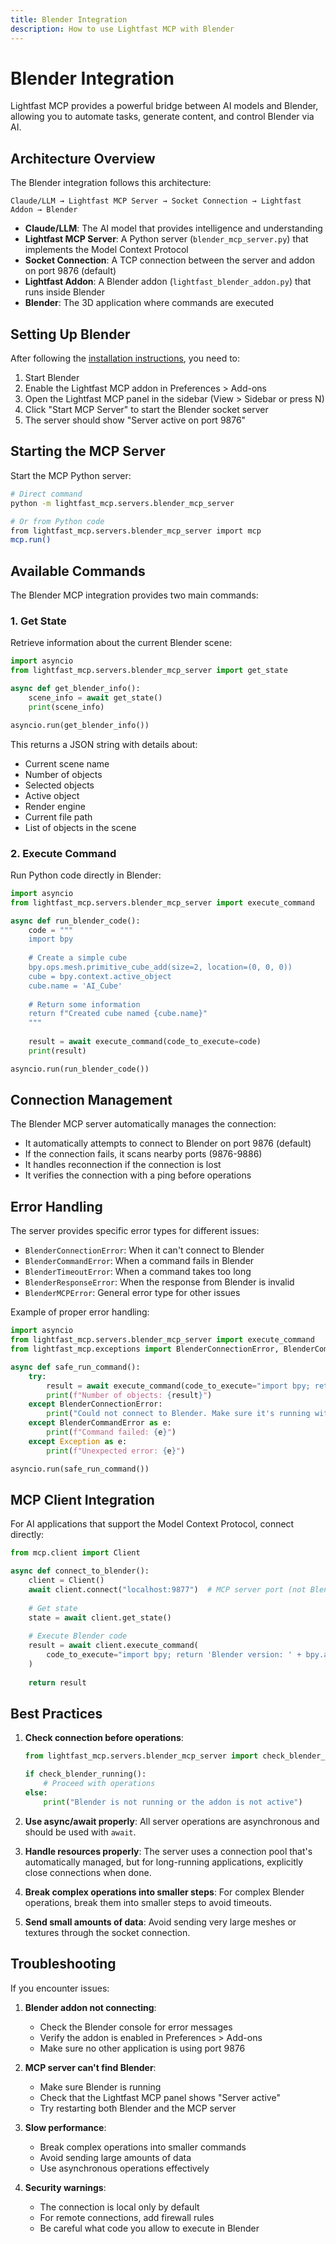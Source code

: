 ```yaml
---
title: Blender Integration
description: How to use Lightfast MCP with Blender
---
```


# Blender Integration

Lightfast MCP provides a powerful bridge between AI models and Blender, allowing you to automate tasks, generate content, and control Blender via AI.

## Architecture Overview

The Blender integration follows this architecture:

```
Claude/LLM → Lightfast MCP Server → Socket Connection → Lightfast Addon → Blender
```

- **Claude/LLM**: The AI model that provides intelligence and understanding
- **Lightfast MCP Server**: A Python server (`blender_mcp_server.py`) that implements the Model Context Protocol
- **Socket Connection**: A TCP connection between the server and addon on port 9876 (default)
- **Lightfast Addon**: A Blender addon (`lightfast_blender_addon.py`) that runs inside Blender 
- **Blender**: The 3D application where commands are executed

## Setting Up Blender

After following the [installation instructions](../installation), you need to:

1. Start Blender
2. Enable the Lightfast MCP addon in Preferences > Add-ons
3. Open the Lightfast MCP panel in the sidebar (View > Sidebar or press N)
4. Click "Start MCP Server" to start the Blender socket server
5. The server should show "Server active on port 9876"

## Starting the MCP Server

Start the MCP Python server:

```bash
# Direct command
python -m lightfast_mcp.servers.blender_mcp_server

# Or from Python code
from lightfast_mcp.servers.blender_mcp_server import mcp
mcp.run()
```

## Available Commands

The Blender MCP integration provides two main commands:

### 1. Get State

Retrieve information about the current Blender scene:

```python
import asyncio
from lightfast_mcp.servers.blender_mcp_server import get_state

async def get_blender_info():
    scene_info = await get_state()
    print(scene_info)

asyncio.run(get_blender_info())
```

This returns a JSON string with details about:
- Current scene name
- Number of objects
- Selected objects
- Active object
- Render engine
- Current file path
- List of objects in the scene

### 2. Execute Command

Run Python code directly in Blender:

```python
import asyncio
from lightfast_mcp.servers.blender_mcp_server import execute_command

async def run_blender_code():
    code = """
    import bpy
    
    # Create a simple cube
    bpy.ops.mesh.primitive_cube_add(size=2, location=(0, 0, 0))
    cube = bpy.context.active_object
    cube.name = 'AI_Cube'
    
    # Return some information
    return f"Created cube named {cube.name}"
    """
    
    result = await execute_command(code_to_execute=code)
    print(result)

asyncio.run(run_blender_code())
```

## Connection Management

The Blender MCP server automatically manages the connection:

- It automatically attempts to connect to Blender on port 9876 (default)
- If the connection fails, it scans nearby ports (9876-9886)
- It handles reconnection if the connection is lost
- It verifies the connection with a ping before operations

## Error Handling

The server provides specific error types for different issues:

- `BlenderConnectionError`: When it can't connect to Blender
- `BlenderCommandError`: When a command fails in Blender
- `BlenderTimeoutError`: When a command takes too long
- `BlenderResponseError`: When the response from Blender is invalid
- `BlenderMCPError`: General error type for other issues

Example of proper error handling:

```python
import asyncio
from lightfast_mcp.servers.blender_mcp_server import execute_command
from lightfast_mcp.exceptions import BlenderConnectionError, BlenderCommandError

async def safe_run_command():
    try:
        result = await execute_command(code_to_execute="import bpy; return len(bpy.data.objects)")
        print(f"Number of objects: {result}")
    except BlenderConnectionError:
        print("Could not connect to Blender. Make sure it's running with the addon enabled.")
    except BlenderCommandError as e:
        print(f"Command failed: {e}")
    except Exception as e:
        print(f"Unexpected error: {e}")

asyncio.run(safe_run_command())
```

## MCP Client Integration

For AI applications that support the Model Context Protocol, connect directly:

```python
from mcp.client import Client

async def connect_to_blender():
    client = Client()
    await client.connect("localhost:9877")  # MCP server port (not Blender's port)
    
    # Get state
    state = await client.get_state()
    
    # Execute Blender code
    result = await client.execute_command(
        code_to_execute="import bpy; return 'Blender version: ' + bpy.app.version_string"
    )
    
    return result
```

## Best Practices

1. **Check connection before operations**:
   ```python
   from lightfast_mcp.servers.blender_mcp_server import check_blender_running
   
   if check_blender_running():
       # Proceed with operations
   else:
       print("Blender is not running or the addon is not active")
   ```

2. **Use async/await properly**:
   All server operations are asynchronous and should be used with `await`.

3. **Handle resources properly**:
   The server uses a connection pool that's automatically managed, but for long-running applications, explicitly close connections when done.

4. **Break complex operations into smaller steps**:
   For complex Blender operations, break them into smaller steps to avoid timeouts.

5. **Send small amounts of data**:
   Avoid sending very large meshes or textures through the socket connection.

## Troubleshooting

If you encounter issues:

1. **Blender addon not connecting**:
   - Check the Blender console for error messages
   - Verify the addon is enabled in Preferences > Add-ons
   - Make sure no other application is using port 9876

2. **MCP server can't find Blender**:
   - Make sure Blender is running
   - Check that the Lightfast MCP panel shows "Server active"
   - Try restarting both Blender and the MCP server

3. **Slow performance**:
   - Break complex operations into smaller commands
   - Avoid sending large amounts of data
   - Use asynchronous operations effectively

4. **Security warnings**:
   - The connection is local only by default
   - For remote connections, add firewall rules
   - Be careful what code you allow to execute in Blender 